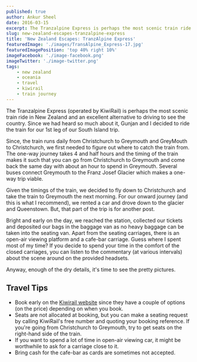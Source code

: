 ```yaml
---
published: true
author: Ankur Sheel
date: 2016-03-15
excerpt: The Tranzalpine Express is perhaps the most scenic train ride in New Zealand and an excellent alternative to driving to see the country.
slug: new-zealand-escapes-tranzalpine-express
title: 'New Zealand Escapes: TranzAlpine Express'
featuredImage: './images/TransAlpine_Express-17.jpg'
featuredImagePosition: 'top 40% right 10%'
imageFacebook: './image-facebook.png'
imageTwitter: './image-twitter.png'
tags:
    - new zealand
    - oceania
    - travel
    - kiwirail
    - train journey
---
```



The Tranzalpine Express (operated by KiwiRail) is perhaps the most scenic train ride in New Zealand and an excellent alternative to driving to see the country. Since we had heard so much about it, Gunjan and I decided to ride the train for our 1st leg of our South Island trip.

Since, the train runs daily from Christchurch to Greymouth and GreyMouth to Christchurch, we first needed to figure out where to catch the train from. The one-way journey takes 4 and half hours and the timing of the train makes it such that you can go from Christchurch to Greymouth and come back the same day with about an hour to spend in Greymouth. Several buses connect Greymouth to the Franz Josef Glacier which makes a one-way trip viable.

Given the timings of the train, we decided to fly down to Christchurch and take the train to Greymouth the next morning. For our onward journey (and this is what I recommend), we rented a car and drove down to the glacier and Queenstown. But, that part of the trip is for another post.

Bright and early on the day, we reached the station, collected our tickets and deposited our bags in the baggage van as no heavy baggage can be taken into the seating van. Apart from the seating carriages, there is an open-air viewing platform and a cafe-bar carriage. Guess where I spent most of my time? If you decide to spend your time in the comfort of the closed carriages, you can listen to the commentary (at various intervals) about the scene around on the provided headsets.

Anyway, enough of the dry details, it's time to see the pretty pictures.

<ImageGallery relativeDirectory={props.path} />

## Travel Tips

-   Book early on the [Kiwirail website](http://www.kiwirailscenic.co.nz/) since they have a couple of options (on the price) depending on when you book.
-   Seats are not allocated at booking, but you can make a seating request by calling KiwiRail's free number and quoting your booking reference. If you're going from Christchurch to Greymouth, try to get seats on the right-hand side of the train.
-   If you want to spend a lot of time in open-air viewing car, it might be worthwhile to ask for a carriage close to it.
-   Bring cash for the cafe-bar as cards are sometimes not accepted.
